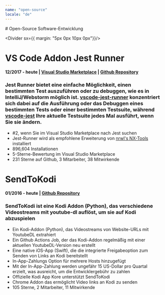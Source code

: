 ```yaml
---
name: "open-source"
locale: "de"
---
```



<PageBreak/>
<Box id="openSource"/>
# Open-Source Software-Entwicklung

<Divider sx={{ margin: "5px 0px 10px 0px"}}/>

# VS Code Addon Jest Runner
#### 12/2017 - heute | [Visual Studio Marketplace](https://marketplace.visualstudio.com/items?itemName=firsttris.vscode-jest-runner) | [Github Repository](https://github.com/firsttris/vscode-jest-runner.git)

### Jest Runner bietet eine einfache Möglichkeit, einen bestimmten Test auszuführen oder zu debuggen, wie es in IntelliJ/Webstorm möglich ist. [vscode-jest-runner](https://marketplace.visualstudio.com/items?itemName=firsttris.vscode-jest-runner) konzentriert sich dabei auf die Ausführung oder das Debuggen eines bestimmten Tests oder einer bestimmten Testsuite, während [vscode-jest](https://marketplace.visualstudio.com/items?itemName=Orta.vscode-jest) Ihre aktuelle Testsuite jedes Mal ausführt, wenn Sie sie ändern.

- #2, wenn Sie im Visual Studio Marketplace nach Jest suchen
- Jest-Runner wird als empfohlene Erweiterung von [nrwl's NX-Tools](https://github.com/nrwl/nx/issues/3868) installiert
- 896,604 Installationen
- 5-Sterne-Bewertung im Visual Studio Marketplace
- 231 Sterne auf Github, 3 Mitarbeiter, 38 Mitwirkende

<Chips mb="30px" mt="10px" skills="TypeScript, NodeJs, VS Code API, Github, Jest, Babel, jest-editor-support"/>


# SendToKodi
#### 01/2016 - heute | [Github Repository](https://github.com/firsttris/plugin.video.sendtokodi)

### SendToKodi ist eine Kodi Addon (Python), das verschiedene Videostreams mit youtube-dl auflöst, um sie auf Kodi abzuspielen

- Ein Kodi-Addon (Python), das Videostreams von Website-URLs mit YoutubeDL extrahiert
- Ein Github Actions Job, der das Kodi-Addon regelmäßig mit einer aktuellen YoutubeDL-Version neu erstellt
- Eine native iOS-App (Swift), die die integrierte Freigabeoption zum Senden von Links an Kodi bereitstellt
- In-App-Zahlungs Option für mehrere Hosts hinzugefügt
- Mit der In-App-Zahlung werden ungefähr 15 US-Dollar pro Quartal erzielt, was ausreicht, um die Entwicklergebühr zu zahlen
- Offizielle Kodi App Kore unterstützt SendToKodi
- Chrome Addon das ermöglicht Video links an Kodi zu senden
- 105 Sterne, 2 Mitarbeiter, 11 Mitwirkende

<Chips mb="30px" mt="10px" skills="Phyton, Swift, TypeScript, React, Github Actions, Github, Kodi"/>